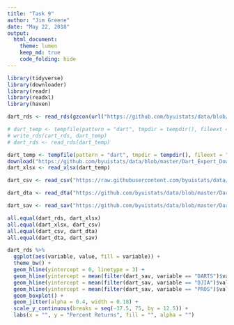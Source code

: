 ```yaml
---
title: "Task 9"
author: "Jim Greene"
date: "May 22, 2018"
output: 
  html_document:
    theme: lumen
    keep_md: true
    code_folding: hide
---
```


```r
library(tidyverse)
library(downloader)
library(readr)
library(readxl)
library(haven)
```

```r
dart_rds <- read_rds(gzcon(url("https://github.com/byuistats/data/blob/master/Dart_Expert_Dow_6month_anova/Dart_Expert_Dow_6month_anova.RDS?raw=true")))

# dart_temp <- tempfile(pattern = "dart", tmpdir = tempdir(), fileext = "rds")
# write_rds(cart_rds, dart_temp)
# dart_rds <- read_rds(dart_temp)

dart_temp <- tempfile(pattern = "dart", tmpdir = tempdir(), fileext = "xlsx")
download("https://github.com/byuistats/data/blob/master/Dart_Expert_Dow_6month_anova/Dart_Expert_Dow_6month_anova.xlsx?raw=true", dart_temp, mode = "wb")
dart_xlsx <- read_xlsx(dart_temp)

dart_csv <- read_csv("https://raw.githubusercontent.com/byuistats/data/master/Dart_Expert_Dow_6month_anova/Dart_Expert_Dow_6month_anova.csv")

dart_dta <- read_dta("https://github.com/byuistats/data/blob/master/Dart_Expert_Dow_6month_anova/Dart_Expert_Dow_6month_anova.dta?raw=true")

dart_sav <- read_sav("https://github.com/byuistats/data/blob/master/Dart_Expert_Dow_6month_anova/Dart_Expert_Dow_6month_anova.sav?raw=true")

```

```r

all.equal(dart_rds, dart_xlsx)
all.equal(dart_xlsx, dart_csv)
all.equal(dart_csv, dart_dta)
all.equal(dart_dta, dart_sav)

```

```r
dart_rds %>% 
  ggplot(aes(variable, value, fill = variable)) +
  theme_bw() +
  geom_hline(yintercept = 0, linetype = 3) +
  geom_hline(yintercept = mean(filter(dart_sav, variable == "DARTS")$value), color = "#bb0000", size = 1.125, alpha = 0.6) +
  geom_hline(yintercept = mean(filter(dart_sav, variable == "DJIA")$value), color = "#00aa00", size = 1.125, alpha = 0.6) +
  geom_hline(yintercept = mean(filter(dart_sav, variable == "PROS")$value), color = "#0000dd", size = 1.125, alpha = 0.6) +
  geom_boxplot() +
  geom_jitter(alpha = 0.4, width = 0.18) +
  scale_y_continuous(breaks = seq(-37.5, 75, by = 12.5)) +
  labs(x = "", y = "Percent Returns", fill = "", alpha = "")
```


